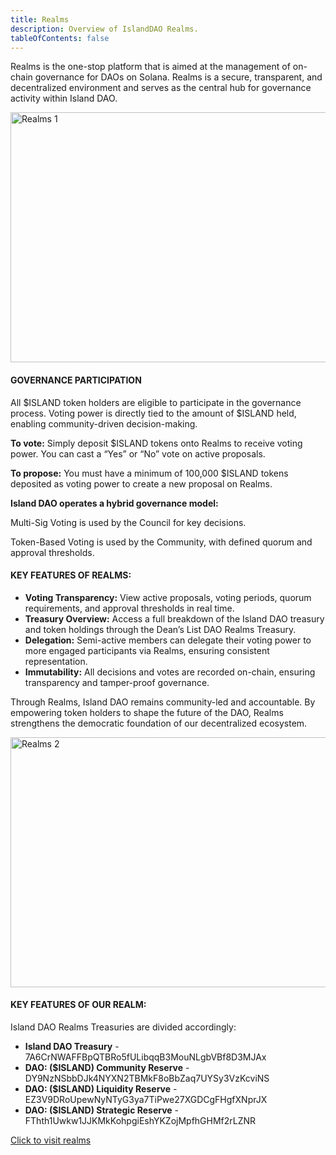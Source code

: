 ```yaml
---
title: Realms
description: Overview of IslandDAO Realms.
tableOfContents: false
---
```



Realms is the one-stop platform that is aimed at the management of on-chain governance for DAOs on Solana. Realms is a secure, transparent, and decentralized environment and serves as the central hub for governance activity within Island DAO.

<Image src={realms1} alt="Realms 1" width="1000" height="400" />

#### GOVERNANCE PARTICIPATION

All $ISLAND token holders are eligible to participate in the governance process. Voting power is directly tied to the amount of $ISLAND held, enabling community-driven decision-making.

**To vote:** Simply deposit $ISLAND tokens onto Realms to receive voting power. You can cast a “Yes” or “No” vote on active proposals.

**To propose:** You must have a minimum of 100,000 $ISLAND tokens deposited as voting power to create a new proposal on Realms.

**Island DAO operates a hybrid governance model:**

Multi-Sig Voting is used by the Council for key decisions.

Token-Based Voting is used by the Community, with defined quorum and approval thresholds.

#### KEY FEATURES OF REALMS:

- **Voting Transparency:** View active proposals, voting periods, quorum requirements, and approval thresholds in real time.
- **Treasury Overview:** Access a full breakdown of the Island DAO treasury and token holdings through the Dean’s List DAO Realms Treasury.
- **Delegation:** Semi-active members can delegate their voting power to more engaged participants via Realms, ensuring consistent representation.
- **Immutability:** All decisions and votes are recorded on-chain, ensuring transparency and tamper-proof governance.

Through Realms, Island DAO remains community-led and accountable. By empowering token holders to shape the future of the DAO, Realms strengthens the democratic foundation of our decentralized ecosystem.

<Image src={realms2} alt="Realms 2" width="1000" height="400" />

#### KEY FEATURES OF OUR REALM:

Island DAO Realms Treasuries are divided accordingly:

- **Island DAO Treasury** - 7A6CrNWAFFBpQTBRo5fULibqqB3MouNLgbVBf8D3MJAx
- **DAO: ($ISLAND) Community Reserve** - DY9NzNSbbDJk4NYXN2TBMkF8oBbZaq7UYSy3VzKcviNS
- **DAO: ($ISLAND) Liquidity Reserve** - EZ3V9DRoUpewNyNTyG3ya7TiPwe27XGDCgFHgfXNprJX
- **DAO: ($ISLAND) Strategic Reserve** - FThth1Uwkw1JJKMkKohpgiEshYKZojMpfhGHMf2rLZNR

[Click to visit realms](https://v2.realms.today/dao/F9V4Lwo49aUe8fFujMbU6uhdFyDRqKY54WpzdpncUSk9/proposals)
